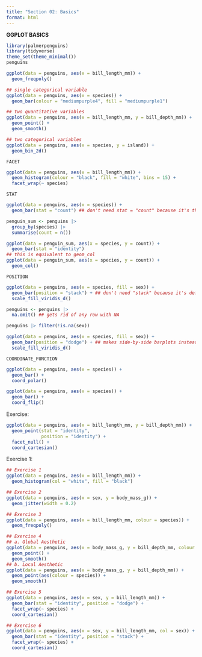 ```yaml
---
title: "Section 02: Basics"
format: html
---
```


**GGPLOT BASICS**
```r
library(palmerpenguins)
library(tidyverse)
theme_set(theme_minimal())
penguins

ggplot(data = penguins, aes(x = bill_length_mm)) +
  geom_freqpoly() 

## single categorical variable
ggplot(data = penguins, aes(x = species)) +
  geom_bar(colour = "mediumpurple4", fill = "mediumpurple1")

## two quantitative variables
ggplot(data = penguins, aes(x = bill_length_mm, y = bill_depth_mm)) +
  geom_point() +
  geom_smooth()

## two categorical variables
ggplot(data = penguins, aes(x = species, y = island)) +
  geom_bin_2d()
```

`FACET`
```r
ggplot(data = penguins, aes(x = bill_length_mm)) +
  geom_histogram(colour = "black", fill = "white", bins = 15) +
  facet_wrap(~ species)
```

`STAT`
```r
ggplot(data = penguins, aes(x = species)) +
  geom_bar(stat = "count") ## don't need stat = "count" because it's the default.

penguin_sum <- penguins |>
  group_by(species) |>
  summarise(count = n())

ggplot(data = penguin_sum, aes(x = species, y = count)) +
  geom_bar(stat = "identity")
## this is equivalent to geom_col
ggplot(data = penguin_sum, aes(x = species, y = count)) +
  geom_col()
```

`POSITION`
```r
ggplot(data = penguins, aes(x = species, fill = sex)) +
  geom_bar(position = "stack") + ## don't need "stack" because it's default
  scale_fill_viridis_d()

penguins <- penguins |>
  na.omit() ## gets rid of any row with NA

penguins |> filter(!is.na(sex))

ggplot(data = penguins, aes(x = species, fill = sex)) +
  geom_bar(position = "dodge") + ## makes side-by-side barplots instead of stacked
  scale_fill_viridis_d()
```

`COORDINATE_FUNCTION`
```r
ggplot(data = penguins, aes(x = species)) +
  geom_bar() +
  coord_polar()

ggplot(data = penguins, aes(x = species)) + 
  geom_bar() +
  coord_flip() 
```

Exercise:
```r
ggplot(data = penguins, aes(x = bill_length_mm, y = bill_depth_mm)) +
  geom_point(stat = "identity",
             position = "identity") +
  facet_null() +
  coord_cartesian()
```

Exercise 1:
```r
## Exercise 1
ggplot(data = penguins, aes(x = bill_length_mm)) +
  geom_histogram(col = "white", fill = "black")

## Exercise 2
ggplot(data = penguins, aes(x = sex, y = body_mass_g)) +
  geom_jitter(width = 0.2)

## Exercise 3
ggplot(data = penguins, aes(x = bill_length_mm, colour = species)) +
  geom_freqpoly() 

## Exercise 4
## a. Global Aesthetic
ggplot(data = penguins, aes(x = body_mass_g, y = bill_depth_mm, colour = species)) +
  geom_point() +
  geom_smooth()
## b. Local Aesthetic
ggplot(data = penguins, aes(x = body_mass_g, y = bill_depth_mm)) +
  geom_point(aes(colour = species)) +
  geom_smooth()

## Exercise 5
ggplot(data = penguins, aes(x = sex, y = bill_length_mm)) +
  geom_bar(stat = "identity", position = "dodge") +
  facet_wrap(~ species) +
  coord_cartesian()

## Exercise 6
ggplot(data = penguins, aes(x = sex, y = bill_length_mm, col = sex)) +
  geom_bar(stat = "identity", position = "stack") +
  facet_wrap(~ species) +
  coord_cartesian()
```









